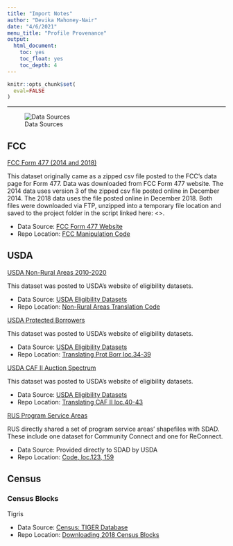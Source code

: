 ```yaml
---
title: "Import Notes"
author: "Devika Mahoney-Nair"
date: "4/6/2021"
menu_title: "Profile Provenance"
output: 
  html_document:
    toc: yes
    toc_float: yes
    toc_depth: 4
---
```


```r
knitr::opts_chunk$set(
  eval=FALSE
)
```

------------------------------------------------------------------------

![Data Sources](images/Data Sources USDA BB.png)
  

## FCC

[FCC Form 477 (2014 and 2018)]{.ul}

This dataset originally came as a zipped csv file posted to the FCC's data page for Form 477. Data was downloaded from FCC Form 477 website. The 2014 data uses version 3 of the zipped csv file posted online in December 2014. The 2018 data uses the file posted online in December 2018. Both files were downloaded via FTP, unzipped into a temporary file location and saved to the project folder in the script linked here: <>.

* Data Source: [FCC Form 477 Website](https://www.fcc.gov/general/broadband-deployment-data-fcc-form-477)
* Repo Location: [FCC Manipulation Code](https://github.com/uva-bi-sdad/rural_broadband/blob/dtmn_elig/src/eligibility/fcc_speed_data_load_manip.R)

## USDA

[USDA Non-Rural Areas 2010-2020]{.ul}

This dataset was posted to USDA's website of eligibility datasets. 

* Data Source: [USDA Eligibility Datasets](https://www.usda.gov/reconnect/eligibility-area-map-datasets)
* Repo Location: [Non-Rural Areas Translation Code](https://github.com/uva-bi-sdad/rural_broadband/blob/dtmn_elig/src/eligibility/usda_nonrural_areas_map_manip.Rmd)

[USDA Protected Borrowers]{.ul}

This dataset was posted to USDA's website of eligibility datasets. 

* Data Source: [USDA Eligibility Datasets](https://www.usda.gov/reconnect/eligibility-area-map-datasets)
* Repo Location: [Translating Prot Borr loc.34-39](https://github.com/uva-bi-sdad/rural_broadband/blob/dtmn_elig/src/eligibility/eligibilitymaps_18NOV2020.R)


[USDA CAF II Auction Spectrum]{.ul}

This dataset was posted to USDA's website of eligibility datasets. 

* Data Source: [USDA Eligibility Datasets](https://www.usda.gov/reconnect/eligibility-area-map-datasets)
* Repo Location: [Translating CAF II loc.40-43](https://github.com/uva-bi-sdad/rural_broadband/blob/dtmn_elig/src/eligibility/eligibilitymaps_18NOV2020.R)


[RUS Program Service Areas]{.ul}

RUS directly shared a set of program service areas' shapefiles with SDAD. These include one dataset for Community Connect and one for ReConnect.

* Data Source: Provided directly to SDAD by USDA
* Repo Location: [Code, loc.123, 159](https://github.com/uva-bi-sdad/rural_broadband/blob/dtmn_elig/src/eligibility/eligibilitymaps_18NOV2020.R)


## Census 

### Census Blocks

Tigris 

* Data Source: [Census: TIGER Database](https://www2.census.gov/geo/tiger/TIGER2018/TABBLOCK/)
* Repo Location: [Downloading 2018 Census Blocks](https://github.com/uva-bi-sdad/rural_broadband/blob/dtmn_elig/src/census_blocks/get2018censusblocks.R)
